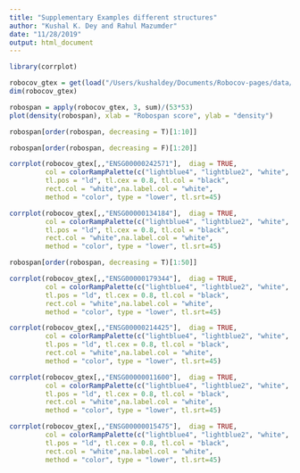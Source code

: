 ```yaml
---
title: "Supplementary Examples different structures"
author: "Kushal K. Dey and Rahul Mazumder"
date: "11/28/2019"
output: html_document
---
```


```r
library(corrplot)
```

```r
robocov_gtex = get(load("/Users/kushaldey/Documents/Robocov-pages/data/Robocov_Box_all_genes.rda"))
dim(robocov_gtex)
```

```r
robospan = apply(robocov_gtex, 3, sum)/(53*53)
plot(density(robospan), xlab = "Robospan score", ylab = "density")
```

```r
robospan[order(robospan, decreasing = T)[1:10]]
```

```r
robospan[order(robospan, decreasing = F)[1:20]]
```

```r
corrplot(robocov_gtex[,,"ENSG00000242571"],  diag = TRUE,
         col = colorRampPalette(c("lightblue4", "lightblue2", "white", "indianred1", "indianred3"))(200),
         tl.pos = "ld", tl.cex = 0.8, tl.col = "black",
         rect.col = "white",na.label.col = "white",
         method = "color", type = "lower", tl.srt=45)
```

```r
corrplot(robocov_gtex[,,"ENSG00000134184"],  diag = TRUE,
         col = colorRampPalette(c("lightblue4", "lightblue2", "white", "indianred1", "indianred3"))(200),
         tl.pos = "ld", tl.cex = 0.8, tl.col = "black",
         rect.col = "white",na.label.col = "white",
         method = "color", type = "lower", tl.srt=45)
```

```r
robospan[order(robospan, decreasing = T)[1:50]]
```

```r
corrplot(robocov_gtex[,,"ENSG00000179344"],  diag = TRUE,
         col = colorRampPalette(c("lightblue4", "lightblue2", "white", "indianred1", "indianred3"))(200),
         tl.pos = "ld", tl.cex = 0.8, tl.col = "black",
         rect.col = "white",na.label.col = "white",
         method = "color", type = "lower", tl.srt=45)
```

```r
corrplot(robocov_gtex[,,"ENSG00000214425"],  diag = TRUE,
         col = colorRampPalette(c("lightblue4", "lightblue2", "white", "indianred1", "indianred3"))(200),
         tl.pos = "ld", tl.cex = 0.8, tl.col = "black",
         rect.col = "white",na.label.col = "white",
         method = "color", type = "lower", tl.srt=45)
```

```r
corrplot(robocov_gtex[,,"ENSG00000011600"],  diag = TRUE,
         col = colorRampPalette(c("lightblue4", "lightblue2", "white", "indianred1", "indianred3"))(200),
         tl.pos = "ld", tl.cex = 0.8, tl.col = "black",
         rect.col = "white",na.label.col = "white",
         method = "color", type = "lower", tl.srt=45)
```

```r
corrplot(robocov_gtex[,,"ENSG00000015475"],  diag = TRUE,
         col = colorRampPalette(c("lightblue4", "lightblue2", "white", "indianred1", "indianred3"))(200),
         tl.pos = "ld", tl.cex = 0.8, tl.col = "black",
         rect.col = "white",na.label.col = "white",
         method = "color", type = "lower", tl.srt=45)
```

